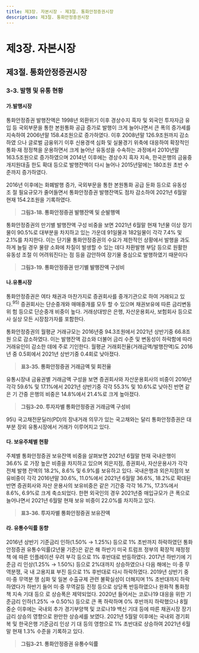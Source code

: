 ```yaml
---
title: 제3장. 자본시장 - 제3절. 통화안정증권시장
description: 제3절. 통화안정증권시장
---
```


# 제3장. 자본시장

## 제3절. 통화안정증권시장

### 3-3. 발행 및 유통 현황

#### 가.발행시장

통화안정증권 발행잔액은 1998년 외환위기 이후 경상수지 흑자 및 외국인 투자자금 유
입 등 국외부문을 통한 본원통화 공급 증가로 발행이 크게 늘어나면서 큰 폭의 증가세를
지속하여 2006년말 158.4조원으로 증가하였다. 이후 2008년말 126.9조원까지 감소하였
으나 글로벌 금융위기 이후 신용경색 심화 및 실물경기 위축에 대응하여 확장적인 통화·재
정정책을 운용하면서 크게 늘어난 유동성을 수속하는 과정에서 2010년말 163.5조원으로
증가하였으며 2014년 이후에는 경상수지 흑자 지속, 한국은행의 금융중개지원대출 한도
확대 등으로 발행잔액이 다시 늘어나 2015년말에는 180조원 초반 수준까지 증가하였다.

2016년 이후에는 화폐발행 증가, 국외부문을 통한 본원통화 공급 둔화 등으로 유동성 조
절 필요규모가 줄어들면서 통화안정증권 발행잔액도 점차 감소하여 2021년 6월말 현재
154.2조원을 기록하였다.

> __그림3-18. 통화안정증권 발행잔액 및 순발행액__

<GCenterImg src ="/fm/3-18.png" caption="그림3-18. 통화안정증권 발행잔액 및 순발행액"/>


통화안정증권의 만기별 발행잔액 구성 비중을 보면 2021년 6월말 현재 1년물 이상 장기
물이 90.5%로 대부분을 차지하고 있는 가운데 91일물과 182일물이 각각 7.4% 및 2.1%를
차지한다. 이는 단기물 통화안정증권의 수요가 제한적인 상황에서 발행을 과도하게 늘릴
경우 물량 소화에 차질이 발생할 수 있는 데다 차환발행 부담 등으로 원활한 유동성 조절
이 어려워진다는 점 등을 감안하여 장기물 중심으로 발행하였기 때문이다

> __그림3-19. 통화안정증권 만기별 발행잔액 구성비__

<GCenterImg src ="/fm/3-19.png" caption="그림3-19. 통화안정증권 만기별 발행잔액 구성비"/>

#### 나.유통시장

통화안정증권은 여타 채권과 마찬가지로 증권회사를 중개기관으로 하여 거래되고 있
다.$^{95)}$ 증권회사는 단순중개와 매매중개를 모두 할 수 있으며 채권보유에 따른 금리변동 위
험 등으로 단순중개 비중이 높다. 거래상대방은 은행, 자산운용회사, 보험회사 등으로 사
실상 모든 시장참가자를 포함한다.

통화안정증권의 월평균 거래규모는 2016년중 94.3조원에서 2021년 상반기중 66.8조원
으로 감소하였다. 이는 발행잔액 감소와 더불어 금리 수준 및 변동성이 하락함에 따라 거래유인이 감소한 데에 주로 기인한다. 월평균 거래회전율(거래금액/발행잔액)도 2016년
중 0.5회에서 2021년 상반기중 0.4회로 낮아졌다.

> __표3-35. 통화안정증권 거래금액 및 회전율__

<GCenterImg src ="/fm/t3-35.png" caption="표3-35. 통화안정증권 거래금액 및 회전율"/>


유통시장내 금융권별 거래금액 구성을 보면 증권회사와 자산운용회사의 비중이 2016년
각각 59.6% 및 17.1%에서 2021년 상반기중 각각 55.3% 및 10.6%로 낮아진 반면 같은 기
간중 은행의 비중은 14.8%에서 21.4%로 크게 높아졌다.

> __그림3-20. 투자자별 통화안정증권 거래금액 구성비__

<GCenterImg src ="/fm/3-20.png" caption="그림3-20. 투자자별 통화안정증권 거래금액 구성비"/>


<GComment>
95\) 국고채전문딜러(PD)의 장내거래 의무가 있는 국고채와는 달리 통화안정증권은 대부분 장외 유통시장에서 거래가 이루어지고 있다.

</GComment>

#### 다. 보유주체별 현황

주체별 통화안정증권 보유잔액 비중을 살펴보면 2021년 6월말 현재 국내은행이 36.6%
로 가장 높은 비중을 차지하고 있으며 외은지점, 증권회사, 자산운용사가 각각 전체 발행
잔액의 18.2%, 8.6% 및 6.9%를 보유하고 있다. 국내은행과 외은지점의 보유비중이 각각
2016년말 30.6%, 11.0%에서 2021년 6월말 36.6%, 18.2%로 확대된 반면 증권회사와 자산
운용사의 보유비중은 같은 기간중 각각 16.7%, 17.3%에서 8.6%, 6.9%로 크게 축소되었다.
한편 외국인의 경우 2021년중 매입규모가 큰 폭으로 늘어나면서 2021년 6월말 현재 보유
비중이 22.0%를 차지하고 있다.

> __표3-36. 투자자별 통화안정증권 보유잔액__

<GCenterImg src ="/fm/t3-36.png" caption="표3-36. 투자자별 통화안정증권 보유잔액"/>


#### 라. 유통수익률 동향

2016년 상반기 기준금리 인하(1.50% → 1.25%) 등으로 1% 초반까지 하락하였던 통화
안정증권 유통수익률(2년물 기준)은 같은 해 하반기 미국 트럼프 정부의 확장적 재정정책
에 따른 인플레이션 우려 부각 등으로 1% 후반대로 반등하였다. 2017년 하반기에 기준금
리 인상(1.25% → 1.50%) 등으로 2%대까지 상승하였으나 다음 해에는 미·중 무역분쟁, 국
내 고용지표 부진 등으로 1% 후반대로 다시 하락하였다. 2019년 상반기 중 미·중 무역분
쟁 심화 및 일본 수출규제 관련 불확실성이 더해지며 1% 초반대까지 하락하였다가 하반기
들어 미·중 무역갈등 진정 등으로 상당폭 반등하였으나 완화적 통화정책 지속 기대 등으
로 상승폭은 제약되었다. 2020년 들어서는 코로나19 대응을 위한 기준금리 인하(1.25% →
0.50%) 등으로 큰 폭 하락하며 0% 후반까지 하락했으나 8월 중순 이후에는 국내외 추가
경기부양책 및 코로나19 백신 기대 등에 따른 채권시장 장기금리 상승의 영향으로 완만한
상승세를 보였다. 2021년 5월말 이후에는 국내외 경기회복 및 한국은행 기준금리 인상 기
대 등의 영향으로 1% 초반대로 상승하여 2021년 6월말 현재 1.3% 수준을 기록하고 있다.

> __그림3-21. 통화안정증권 유통수익률__

<GCenterImg src ="/fm/3-21.png" caption="그림3-21. 통화안정증권 유통수익률"/>

